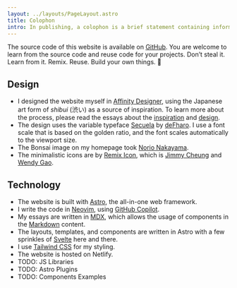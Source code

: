 ```yaml
---
layout: ../layouts/PageLayout.astro
title: Colophon
intro: In publishing, a colophon is a brief statement containing information about the publication.
---
```



The source code of this website is available on [GitHub](https://github.com/kogakure/website-astro-stefanimhoff.de). You are welcome to learn from the source code and reuse code for your projects. Don’t steal it. Learn from it. Remix. Reuse. Build your own things. 🤘

## Design

- I designed the website myself in [Affinity Designer](https://affinity.serif.com/designer/), using the Japanese art form of _shibui_ (渋い) as a source of inspiration. To learn more about the process, please read the essays about the [inspiration](/new-website-2020-inspiration/) and [design](/new-website-2020-design/).
- The design uses the variable typeface [Secuela](https://fontlibrary.org/en/font/secuela-variable) by [deFharo](https://github.com/defharo). I use a font scale that is based on the golden ratio, and the font scales automatically to the viewport size.
- The Bonsai image on my homepage took [Norio Nakayama](https://www.flickr.com/photos/norio-nakayama/9156103138).
- The minimalistic icons are by [Remix Icon](https://remixicon.com/), which is [Jimmy Cheung](https://github.com/xiaochunjimmy) and [Wendy Gao](https://github.com/wendygaoyuan).

## Technology

- The website is built with [Astro](https://astro.build/), the all-in-one web framework.
- I write the code in [Neovim](https://neovim.io/), using [GitHub Copilot](https://github.com/features/copilot).
- My essays are written in [MDX](https://mdxjs.com/), which allows the usage of components in the [Markdown](https://daringfireball.net/projects/markdown/) content.
- The layouts, templates, and components are written in Astro with a few sprinkles of [Svelte](https://svelte.dev/) here and there.
- I use [Tailwind CSS](https://tailwindcss.com/) for my styling.
- The website is hosted on Netlify.
- TODO: JS Libraries
- TODO: Astro Plugins
- TODO: Components Examples
